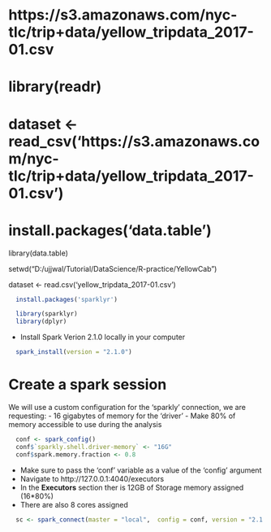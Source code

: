 
#  https://s3.amazonaws.com/nyc-tlc/trip+data/yellow_tripdata_2017-01.csv


# library(readr)
# dataset <- read_csv('https://s3.amazonaws.com/nyc-tlc/trip+data/yellow_tripdata_2017-01.csv')

# install.packages('data.table')
library(data.table)

setwd("D:/ujjwal/Tutorial/DataScience/R-practice/YellowCab")

dataset <- read.csv('yellow_tripdata_2017-01.csv')


```r
  install.packages('sparklyr')
```
```r
  library(sparklyr)
  library(dplyr)
```

- Install Spark Verion 2.1.0  locally  in your computer
```r
  spark_install(version = "2.1.0")
```

# Create a spark session

We will use a custom configuration for the 'sparkly' connection, we are requesting:
 - 16 gigabytes of memory for the 'driver'
 - Make 80% of memory accessible to use during the analysis
```r
  conf <- spark_config()
  conf$`sparkly.shell.driver-memory` <- "16G"
  conf$spark.memory.fraction <- 0.8
```

- Make sure to pass the 'conf' variable as a value of the 'config' argument
- Navigate to http://127.0.0.1:4040/executors
- In the **Executors** section ther is 12GB of Storage memory assigned (16*80%)
- There are also 8 cores assigned

```r
  sc <- spark_connect(master = "local",  config = conf, version = "2.1.0")
```




